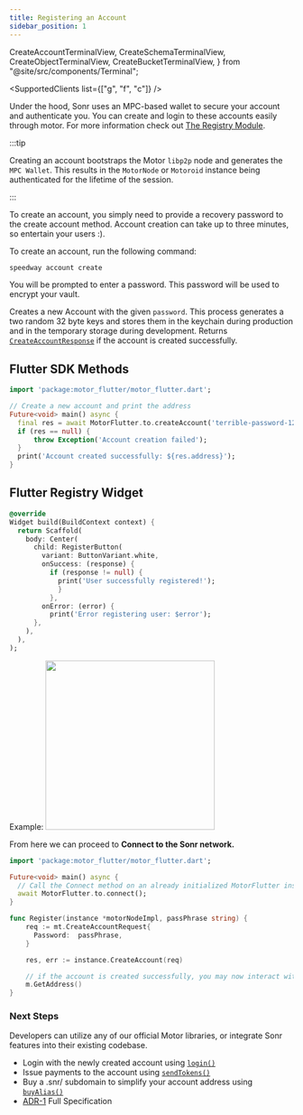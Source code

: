 ```yaml
---
title: Registering an Account
sidebar_position: 1
---
```


  CreateAccountTerminalView,
  CreateSchemaTerminalView,
  CreateObjectTerminalView,
  CreateBucketTerminalView,
} from "@site/src/components/Terminal";

<SupportedClients list={["g", "f", "c"]} />

Under the hood, Sonr uses an MPC-based wallet to secure your account and authenticate
you. You can create and login to these accounts easily through motor. For more information
check out [The Registry Module](https://www.sonr.dev/docs/reference/modules/registry).

:::tip

Creating an account bootstraps the Motor `libp2p` node and generates the `MPC Wallet`. This results in the `MotorNode` or `Motoroid` instance being authenticated for the lifetime of the session.

:::

To create an account, you simply need to provide a recovery password to the create account method. Account creation can take up to three minutes, so entertain your users :).

<Tabs groupId="platform">
    <TabItem value="cli" label="🖥️ CLI" default>
To create an account, run the following command:

```sh
speedway account create
```

<div style={{ maxWidth: 600, marginBottom: 16 }}>
  <CreateAccountTerminalView />
</div>

You will be prompted to enter a password. This password will be used to encrypt your vault.

  </TabItem>
  <TabItem value="flutter" label="🐦 Flutter">

Creates a new Account with the given `password`. This process generates a two random 32 byte keys and stores them in the keychain during production and in the temporary
storage during development. Returns [`CreateAccountResponse`](/protodocs/motor/v1/response.proto#createaccountresponse) if the account is created successfully.

<h2>Flutter SDK Methods</h2>

```dart
import 'package:motor_flutter/motor_flutter.dart';

// Create a new account and print the address
Future<void> main() async {
  final res = await MotorFlutter.to.createAccount('terrible-password-123');
  if (res == null) {
      throw Exception('Account creation failed');
  }
  print('Account created successfully: ${res.address}');
}
```

<h2>Flutter Registry Widget</h2>

```dart
@override
Widget build(BuildContext context) {
  return Scaffold(
    body: Center(
      child: RegisterButton(
        variant: ButtonVariant.white,
        onSuccess: (response) {
          if (response != null) {
            print('User successfully registered!');
            }
          },
        onError: (error) {
          print('Error registering user: $error');
      },
    ),
  ),
);
```

Example:
<img src="/img/registry-widget.png" width="300" />

From here we can proceed to **Connect to the Sonr network.**

```dart
import 'package:motor_flutter/motor_flutter.dart';

Future<void> main() async {
  // Call the Connect method on an already initialized MotorFlutter instance
  await MotorFlutter.to.connect();
}
```

  </TabItem>
  <TabItem value="go" label="🐹 Go">

```go
func Register(instance *motorNodeImpl, passPhrase string) {
    req := mt.CreateAccountRequest{
      Password:  passPhrase,
    }

    res, err := instance.CreateAccount(req)

    // if the account is created successfully, you may now interact with the `motor` instance
    m.GetAddress()
}
```

  </TabItem>
</Tabs>

### Next Steps

Developers can utilize any of our official Motor libraries, or integrate Sonr features into their existing codebase.

- Login with the newly created account using [`login()`](/docs/guides/auth/login)
- Issue payments to the account using [`sendTokens()`](/docs/guides/payments/issue)
- Buy a .snr/ subdomain to simplify your account address using [`buyAlias()`](/docs/guides/auth/alias#buy-an-alias)
- [ADR-1](https://github.com/sonr-io/sonr/blob/dev/docs/architecture/1.md) Full Specification
